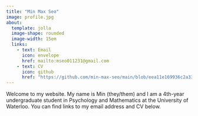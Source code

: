 ```yaml
---
title: "Min Max Seo"
image: profile.jpg
about:
  template: jolla
  image-shape: rounded
  image-width: 15em
  links:
    - text: Email
      icon: envelope
      href: mailto:mseo011231@gmail.com
    - text: CV
      icon: github
      href: "https://github.com/min-max-seo/main/blob/eea11e169936c2a3308d4641176081d633760bb6/docs/cv_seo.pdf"
---
```


Welcome to my website. My name is Min (they/them) and I am a 4th-year undergraduate student in Psychology and Mathematics at the University of Waterloo. You can find links to my email address and CV below.
